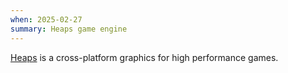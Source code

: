 ```yaml
---
when: 2025-02-27
summary: Heaps game engine
---
```


[Heaps][heaps] is a cross-platform graphics
for high performance games.



[heaps]: https://heaps.io/index.html
